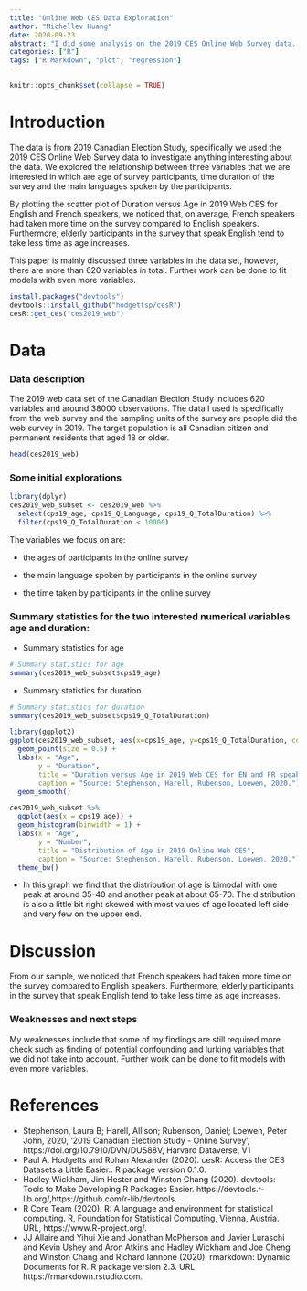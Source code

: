 ```yaml
---
title: "Online Web CES Data Exploration"
author: "Michellev Huang"
date: 2020-09-23
abstract: "I did some analysis on the 2019 CES Online Web Survey data. I explored the relationship between three variables that I am interested in."
categories: ["R"]
tags: ["R Markdown", "plot", "regression"]
---
```



```r
knitr::opts_chunk$set(collapse = TRUE)
```

# Introduction

The data is from 2019 Canadian Election Study, specifically we used the 2019 CES Online Web Survey data to investigate anything interesting about the data. We explored the relationship between three variables that we are interested in which are age of survey participants, time duration of the survey and the main languages spoken by the participants.

By plotting the scatter plot of Duration versus Age in 2019 Web CES for English and French speakers, we noticed that, on average, French speakers had taken more time on the survey compared to English speakers. Furthermore, elderly participants in the survey that speak English tend to take less time as age increases.

This paper is mainly discussed three variables in the data set, however, there are more than 620 variables in total. Further work can be done to fit models with even more variables. 


```r
install.packages("devtools")
devtools::install_github("hodgettsp/cesR")
cesR::get_ces("ces2019_web")
```

# Data

### Data description

The 2019 web data set of the Canadian Election Study includes 620 variables and around 38000 observations. The data I used is specifically from the web survey and the sampling units of the survey are people did the web survey in 2019. The target population is all Canadian citizen and permanent residents that aged 18 or older.

```r
head(ces2019_web)
```
### Some initial explorations

```r
library(dplyr)
ces2019_web_subset <- ces2019_web %>% 
  select(cps19_age, cps19_Q_Language, cps19_Q_TotalDuration) %>%
  filter(cps19_Q_TotalDuration < 10000)

```


The variables we focus on are:

- the ages of participants in the online survey

- the main language spoken by participants in the online survey

- the time taken by participants in the online survey

### Summary statistics for the two interested numerical variables age and duration:

- Summary statistics for age

```r
# Summary statistics for age
summary(ces2019_web_subset$cps19_age)
```

- Summary statistics for duration

```r
# Summary statistics for duration
summary(ces2019_web_subset$cps19_Q_TotalDuration)
```


```r
library(ggplot2)
ggplot(ces2019_web_subset, aes(x=cps19_age, y=cps19_Q_TotalDuration, color=cps19_Q_Language)) +
  geom_point(size = 0.5) + 
  labs(x = "Age",
       y = "Duration",
       title = "Duration versus Age in 2019 Web CES for EN and FR speakers",
       caption = "Source: Stephenson, Harell, Rubenson, Loewen, 2020.") +
  geom_smooth()
```



```r
ces2019_web_subset %>% 
  ggplot(aes(x = cps19_age)) +
  geom_histogram(binwidth = 1) +
  labs(x = "Age",
       y = "Number",
       title = "Distribution of Age in 2019 Online Web CES",
       caption = "Source: Stephenson, Harell, Rubenson, Loewen, 2020.") +
  theme_bw()
```

- In this graph we find that the distribution of age is bimodal with one peak at around 35-40 and another peak at about 65-70. The distribution is also a little bit right skewed with most values of age located left side and very few on the upper end.




# Discussion




From our sample, we noticed that French speakers had taken more time on the survey compared to English speakers. Furthermore, elderly participants in the survey that speak English tend to take less time as age increases.




### Weaknesses and next steps

My weaknesses include that some of my findings are still required more check such as finding of potential confounding and lurking variables that we did not take into account. Further work can be done to fit models with even more variables.



# References

- Stephenson, Laura B; Harell, Allison; Rubenson, Daniel; Loewen, Peter John, 2020, '2019 Canadian Election Study - Online Survey', https://doi.org/10.7910/DVN/DUS88V, Harvard Dataverse, V1
- Paul A. Hodgetts and Rohan Alexander (2020). cesR: Access the CES Datasets a Little Easier.. R package version 0.1.0.
-  Hadley Wickham, Jim Hester and Winston Chang (2020). devtools: Tools to Make Developing R Packages Easier. https://devtools.r-lib.org/,https://github.com/r-lib/devtools.
- R Core Team (2020). R: A language and environment for statistical computing. R, Foundation for Statistical Computing, Vienna, Austria. URL, https://www.R-project.org/.
- JJ Allaire and Yihui Xie and Jonathan McPherson and Javier Luraschi and Kevin Ushey and Aron Atkins and Hadley Wickham and Joe Cheng and Winston Chang and Richard Iannone (2020). rmarkdown: Dynamic Documents for R. R package version 2.3. URL https://rmarkdown.rstudio.com.

